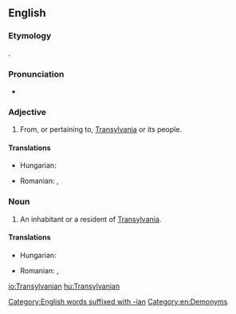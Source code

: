 ==English==

===Etymology===
{{suffix|Transylvania|an|lang=en}}.

===Pronunciation===
* {{rhymes|eɪniən|lang=en}}

===Adjective===
{{en-adj|-}}

# From, or pertaining to, [[Transylvania]] or its people.

====Translations====
{{trans-top|related to Transylvania}}
* Hungarian: {{t+|hu|erdélyi}}
{{trans-mid}}
* Romanian: {{t+|ro|transilvănean}}, {{t+|ro|ardelenesc}}
{{trans-bottom}}

===Noun===
{{en-noun}}

# An inhabitant or a resident of [[Transylvania]].

====Translations====
{{trans-top|inhabitant or resident of Transylvania}}
* Hungarian: {{t+|hu|erdélyi}}
{{trans-mid}}
* Romanian: {{t+|ro|transilvănean}}, {{t+|ro|ardelean}}
{{trans-bottom}}

[[Category:English words suffixed with -ian]]
[[Category:en:Demonyms]]

[[io:Transylvanian]]
[[hu:Transylvanian]]